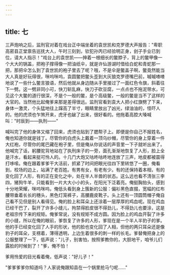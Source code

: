 ```yaml
---
---
---
```

title: 七
---




三声炮响之后，监刑官对着在戏台正中端坐着的袁世凯和克罗德大声报告："卑职高密县正堂禀告巡抚大人，午时三刻到，钦犯孙丙已经验明正身，刽子手业已到位，请大人指示！"戏台上的袁世凯——抻着一根细长的鳖脖子，背上的鳖甲像一个大大的锅盖，把袍子撑得像一把油纸伞，就是许仙游湖时借给白蛇和青蛇那一把，那把伞怎么到了袁世凯的袍子里去了呢？哦，不是伞是鳖盖子啊，鳖竟然能当大人真是好玩得很，咪呜咪呜，袁圆鳖把鳖头歪到大灰狼克罗德嘴巴前，嘁嘁喳喳地说了一些什么鳖言狼语，然后他就从身边随从手里接过了一面红色令旗，斜着往下一劈。这一劈非同小可，快刀斩乱麻，快刀子砍豆腐，一点点也不拖泥带水，可见这个大鳖的道行很深，不是个一般的鳖，是个高级鳖，一般的鳖是当不了这样的大官的。当然他比起俺爹来那是差得很远。监刑官看到袁大人把小红旗劈了下来，身体一激灵，个头猛地往上蹿高了半寸，眼睛里放出了凶光，绿油油的，怪吓人的。他的虎须也乍煞开来，虎牙也龇了出来，很好看的。他拖着高腔大嗓喊叫："时辰到——执刑——"

喊叫完了他的身体又缩了回来，虎须也贴到了腮帮子上。即便是你自己不报姓名，俺也知道你就是钱丁。尽管你的白虎头上戴着一顶乌纱帽，尽管你的身上穿着一件大红袍，尽管你的尾巴藏在袍子里，但是俺从你说话的声音里一下子就听出来了。他喊完了话，躬腰驼背地站在了执刑床子的一旁，面孔渐渐地恢复了人形，脸上全是汗水，看起来挺可怜人的。十几门大炮又咕咚咕咚地连放了三声，地皮都被震得打哆嗦。俺在跟着爹爹干大活前，抓紧了时间把眼光往四下里转悠了一圈，俺看到，校场的边上，站满了老百姓。有男有女，有老有少。有的还保持着本相，有的变化回了人形，有的正在变化之中，处在半人半兽的状态。这么远也看不清张三李四，猪狗牛羊，只能看到一片大大小小的头，在阳光下泛着亮。俺挺胸抬头，感到十分地荣耀，咪呜咪呜，俺低头看到身上簇新的公服：偏衫黑色直掇，宽幅的红布腰带垂着长长的穗头，黑色灯笼裤子，高腰鹿皮靴子。头上还有一顶圆筒帽子俺自己看不见但是别人看得见。俺的脸上和耳朵上还涂着一层厚厚的鸡血呢。现在鸡血已经干巴了，裂开了许多小缝儿，拘禁得脸皮很不得劲儿，不得劲儿也要涂，这是老祖宗传下来的规矩。俺爹常说，没有规矩不成方圆。因为脸上的鸡血开裂了许多的小缝，所以在俺的眼前，爹恢复了许多的人形，爹现在是一个半人半豹子的爹。他的手已经变化回了人手的形状，他的脸也变化回了人相，但他的两只耳朵还是像豹子的耳朵，支楞着，薄得透明，上边生着很多的刺一样的长毛。爹替俺把身上的公服整理了一下，低声说："儿子，别害怕，按照爹教你的，大胆地干，咱爷儿们露脸的时候到了！"爹，俺不怕！

爹用怜爱的目光看着俺，低声说："好儿子！"

"爹爹爹爹你知道吗？人家说俺跟知县在一个锅里抢马勺呢……"